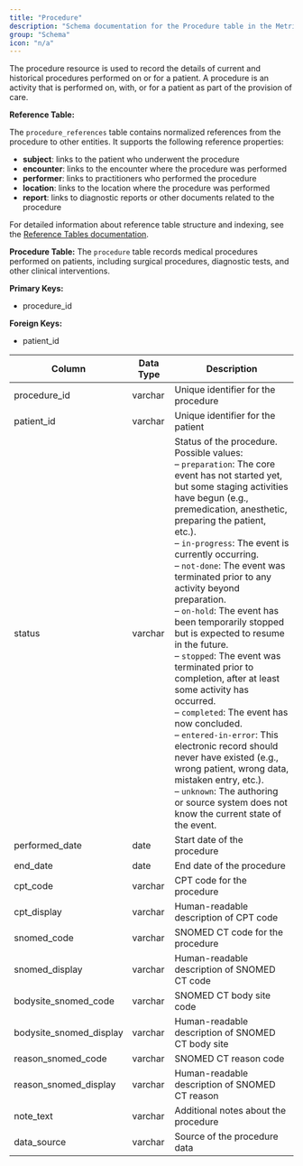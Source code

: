 ```yaml
---
title: "Procedure"
description: "Schema documentation for the Procedure table in the Metriport data model"
group: "Schema"
icon: "n/a"
---
```


The procedure resource is used to record the details of current and historical procedures performed on or for a patient. A procedure is an activity that is performed on, with, or for a patient as part of the provision of care.

**Reference Table:**

The `procedure_references` table contains normalized references from the procedure to other entities. It supports the following reference properties:
* **subject**: links to the patient who underwent the procedure
* **encounter**: links to the encounter where the procedure was performed
* **performer**: links to practitioners who performed the procedure
* **location**: links to the location where the procedure was performed
* **report**: links to diagnostic reports or other documents related to the procedure

For detailed information about reference table structure and indexing, see the [Reference Tables documentation](/medical-api/handling-data/schema/reference-tables).

**Procedure Table:**
The `procedure` table records medical procedures performed on patients, including surgical procedures, diagnostic tests, and other clinical interventions.

**Primary Keys:**
* procedure_id

**Foreign Keys:**
* patient_id

| Column | Data Type | Description |
| ------ | --------- | ----------- |
| procedure_id | varchar | Unique identifier for the procedure |
| patient_id | varchar | Unique identifier for the patient |
| status | varchar | Status of the procedure. Possible values:<br/>– <code>preparation</code>: The core event has not started yet, but some staging activities have begun (e.g., premedication, anesthetic, preparing the patient, etc.).<br/>– <code>in-progress</code>: The event is currently occurring.<br/>– <code>not-done</code>: The event was terminated prior to any activity beyond preparation.<br/>– <code>on-hold</code>: The event has been temporarily stopped but is expected to resume in the future.<br/>– <code>stopped</code>: The event was terminated prior to completion, after at least some activity has occurred.<br/>– <code>completed</code>: The event has now concluded.<br/>– <code>entered-in-error</code>: This electronic record should never have existed (e.g., wrong patient, wrong data, mistaken entry, etc.).<br/>– <code>unknown</code>: The authoring or source system does not know the current state of the event. |
| performed_date | date | Start date of the procedure |
| end_date | date | End date of the procedure |
| cpt_code | varchar | CPT code for the procedure |
| cpt_display | varchar | Human-readable description of CPT code |
| snomed_code | varchar | SNOMED CT code for the procedure |
| snomed_display | varchar | Human-readable description of SNOMED CT code |
| bodysite_snomed_code | varchar | SNOMED CT body site code |
| bodysite_snomed_display | varchar | Human-readable description of SNOMED CT body site |
| reason_snomed_code | varchar | SNOMED CT reason code |
| reason_snomed_display | varchar | Human-readable description of SNOMED CT reason |
| note_text | varchar | Additional notes about the procedure |
| data_source | varchar | Source of the procedure data |
